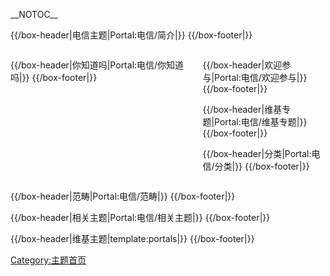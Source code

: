<!-- 這個主題使用這個語法建立： subst:box portal skeleton| topic={{{topic}}}|  -->
__NOTOC__
<div align="center">
{{browsebar}}
</div>

{{/box-header|电信主题|Portal:电信/简介|}}
{{Portal:电信/简介}}
{{/box-footer|}}

<div style="float:left; width:60%;"> <!-- This width add to the the margin below to equal 100%-->

{{Random portal component|max=3|header=特色条目|subpage=特色条目|seed=}}

{{Random portal component|max=3|header=特色图片|subpage=特色图片|seed=}}
<!--
{{/box-header|特色条目|Portal:电信/特色条目|}}
{{Portal:电信/特色条目}}
{{/box-footer|}}

{{/box-header|特色图片|Portal:电信/特色图片|}}
{{Portal:电信/特色图片}}
{{/box-footer|}}
-->
{{/box-header|你知道吗|Portal:电信/你知道吗|}}
{{Portal:电信/你知道吗}}
{{/box-footer|}}

<!--
{{/box-header|?|Portal:电信/?|}}
{{Portal:电信/?}}
{{/box-footer|}}
-->

</div>

<div style="float:right; width:39%"> <!-- This margin should be right of the above -->

{{/box-header|欢迎参与|Portal:电信/欢迎参与|}}
{{Portal:电信/欢迎参与}}
{{/box-footer|}}

{{/box-header|维基专题|Portal:电信/维基专题|}}
{{Portal:电信/维基专题}}
{{/box-footer|}}

{{/box-header|分类|Portal:电信/分类|}}
{{Portal:电信/分类}}
{{/box-footer|}}

</div>

<div style="float:right; width:100%">
{{/box-header|范畴|Portal:电信/范畴|}}
{{Portal:电信/范畴}}
{{/box-footer|}}

{{/box-header|相关主题|Portal:电信/相关主题|}}
{{Portal:电信/相关主题}}
{{/box-footer|}}

{{/box-header|维基主题|template:portals|}}
{{portals}}
{{/box-footer|}}

[[Category:主题首页|Category:主题首页]]